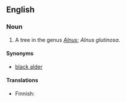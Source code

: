 ==English==

===Noun===
{{en-noun|sg=[[common]] [[alder]]}}

# A tree in the genus ''[[Alnus]]''; ''Alnus glutinosa''.

====Synonyms====
*[[black alder]]

====Translations====
{{trans-top|Alnus glutinosa}}
* Finnish: {{t+|fi|tervaleppä}}
{{trans-mid}}
{{trans-bottom}}